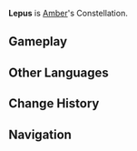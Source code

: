 {{Constellation Overview Infobox
|title     = Lepus
|character = Amber
|meaning   = Hare
}}
'''Lepus''' is [[Amber]]'s Constellation.

==Gameplay==
{{Constellation Table|Amber}}

==Other Languages==
{{Other Languages
|en      = Lepus
|en_lang = la
|en_tl   = Hare
|zhs     = 小兔座
|zhs_rm  = Xiǎotù-zuò
|zht     = 小兔座
|zht_rm  = Xiǎotù-zuò
|zh_tl   = Little Rabbit Constellation<ref name="Rabbit" group="•">The word translated as "rabbit" here refers to all {{w|leporid}}s, which consists of both rabbits and hares.</ref>
|ja      = 小兎座
|ja_rm   = Ko'usagi-za
|ja_tl   = Little Rabbit Constellation<ref name="Rabbit" group="•" />
|ko      = 토끼자리
|ko_rm   = Ttokki-jari
|ko_tl   = Rabbit Constellation<ref name="Rabbit" group="•" />
|es      = Lepus Minor
|fr      = Lepus
|ru      = Озорной Кролик
|ru_tl   = Mischievous Rabbit
|th      = Lepus
|vi      = {{tt|Tiểu Thố|小兔}}
|vi_tl   = Little Rabbit<ref name="Rabbit" group="•" />{{Sino|vi|part=1}}
|de      = Lepus
|id      = Lepus
|pt      = Lepus
}}

==Change History==
{{Change History|1.0}}

==Navigation==
{{Constellation Navbox}}